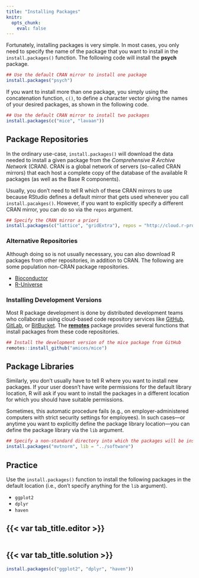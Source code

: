 ---
title: "Installing Packages"
knitr:
  opts_chunk:
    eval: false
---

Fortunately, installing packages is very simple. In most cases, you only need to specify the name of the package that
you want to install in the `install.packages()` function. The following code will install the **psych** package.

```{r}
## Use the default CRAN mirror to install one package
install.packages("psych")
```

If you want to install more than one package, you simply using the concatenation function, `c()`, to define a character
vector giving the names of your desired packages, as shown in the following code.

```{r}
## Use the default CRAN mirror to install two packages
install.packages(c("mice", "lavaan"))
```

## Package Repositories

In the ordinary use-case, `install.packages()` will download the data needed to install a given package from the 
*Comprehensive R Archive Network* (CRAN). CRAN is a global network of servers (so-called CRAN mirrors) that each host a
complete copy of the database of the available R packages (as well as the Base R components).

Usually, you don't need to tell R which of these CRAN mirrors to use because RStudio defines a default mirror that gets
used whenever you call `install.pacakges()`. However, if you want to explicitly specify a different CRAN mirror, you can
do so via the `repos` argument.

```{r}
## Specify the CRAN mirror a priori
install.packages(c("lattice", "gridExtra"), repos = "http://cloud.r-project.org")
```

### Alternative Repositories

Although doing so is not usually necessary, you can also download R packages from other repositories, in addition to
CRAN. The following are some population non-CRAN package repositories.

- [Bioconductor](https://www.bioconductor.org/packages/release/BiocViews.html#___Software)
- [R-Universe](https://r-universe.dev/search)

### Installing Development Versions

Most R package development is done by distributed development teams who collaborate using cloud-based code repository
services like [GitHub](https://github.com), [GitLab](https://gitlab.com), or [BitBucket](https://bitbucket.com). The 
[**remotes**](https://cran.r-project.org/web/packages/remotes/index.html) package provides several functions that
install packages from these code repositories.

```{r}
## Install the development version of the mice package from GitHub
remotes::install_github("amices/mice")
```

## Package Libraries

Similarly, you don't usually have to tell R where you want to install new packages. If your user doesn't have write 
permissions for the default library location, R will ask if you want to install the packages in a different location for
which you should have suitable permissions.

Sometimes, this automatic procedure fails (e.g., on employer-administered computers with strict security settings for
employees). In such cases---or anytime you want to explicitly define the package library location---you can define the
package library via the `lib` argument.

```{r}
## Specify a non-standard directory into which the packages will be installed
install.packages("mvtnorm", lib = "../software")
```

::: practice

## Practice

Use the `install.packages()` function to install the following packages in the default location (i.e., don't specify
anything for the `lib` argument).

- `ggplot2`
- `dplyr`
- `haven`

:::: {.panel-tabset}

## {{< var tab_title.editor >}}

```{webr-r}
```

## {{< var tab_title.solution >}}

```{r}
install.packages(c("ggplot2", "dplyr", "haven"))
```

::::

:::
